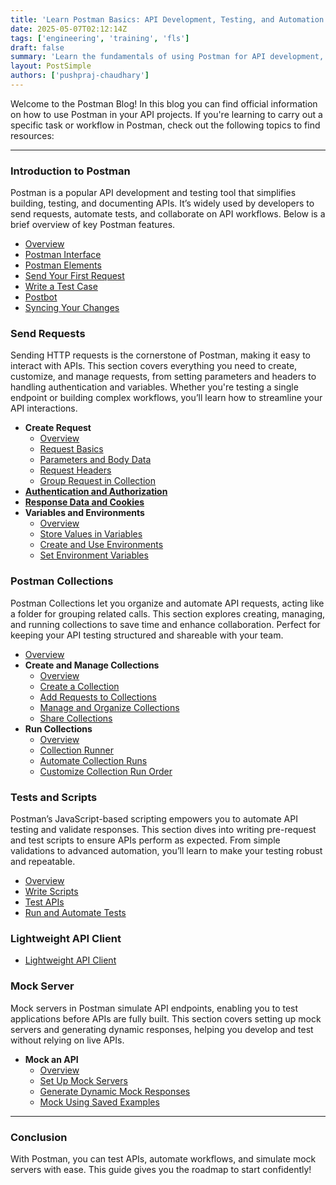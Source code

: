 ```yaml
---
title: 'Learn Postman Basics: API Development, Testing, and Automation'
date: 2025-05-07T02:12:14Z
tags: ['engineering', 'training', 'fls']
draft: false
summary: 'Learn the fundamentals of using Postman for API development, testing, and automation.'
layout: PostSimple
authors: ['pushpraj-chaudhary']
---
```


Welcome to the Postman Blog! In this blog you can find official information on how to use Postman in your API projects.
If you're learning to carry out a specific task or workflow in Postman, check out the following topics to find resources:

---

### Introduction to Postman

Postman is a popular API development and testing tool that simplifies building, testing, and documenting APIs. It’s widely used by developers to send requests, automate tests, and collaborate on API workflows. Below is a brief overview of key Postman features.

- [Overview](https://learning.postman.com/docs/introduction/overview/)
- [Postman Interface](https://learning.postman.com/docs/getting-started/basics/navigating-postman/)
- [Postman Elements](https://learning.postman.com/docs/getting-started/basics/postman-elements/)
- [Send Your First Request](https://learning.postman.com/docs/getting-started/first-steps/sending-the-first-request/)
- [Write a Test Case](https://learning.postman.com/docs/getting-started/first-steps/write-your-first-test/)
- [Postbot](https://learning.postman.com/docs/getting-started/basics/about-postbot/)
- [Syncing Your Changes](https://learning.postman.com/docs/getting-started/basics/syncing/)

### Send Requests

Sending HTTP requests is the cornerstone of Postman, making it easy to interact with APIs. This section covers everything you need to create, customize, and manage requests, from setting parameters and headers to handling authentication and variables. Whether you're testing a single endpoint or building complex workflows, you’ll learn how to streamline your API interactions.

- **Create Request**
  - [Overview](https://learning.postman.com/docs/sending-requests/create-requests/create-requests/)
  - [Request Basics](https://learning.postman.com/docs/sending-requests/create-requests/request-basics/)
  - [Parameters and Body Data](https://learning.postman.com/docs/sending-requests/create-requests/parameters/)
  - [Request Headers](https://learning.postman.com/docs/sending-requests/create-requests/headers/)
  - [Group Request in Collection](https://learning.postman.com/docs/sending-requests/create-requests/intro-to-collections/)
- **[Authentication and Authorization](https://learning.postman.com/docs/sending-requests/authorization/authorization/)**
- **[Response Data and Cookies](https://learning.postman.com/docs/sending-requests/response-data/response-data/)**
- **Variables and Environments**
  - [Overview](https://learning.postman.com/docs/sending-requests/variables/variables-intro/)
  - [Store Values in Variables](https://learning.postman.com/docs/sending-requests/variables/variables/)
  - [Create and Use Environments](https://learning.postman.com/docs/sending-requests/variables/managing-environments/)
  - [Set Environment Variables](https://learning.postman.com/docs/sending-requests/variables/environment-variables/)

### Postman Collections

Postman Collections let you organize and automate API requests, acting like a folder for grouping related calls. This section explores creating, managing, and running collections to save time and enhance collaboration. Perfect for keeping your API testing structured and shareable with your team.

- [Overview](https://learning.postman.com/docs/collections/collections-overview/)
- **Create and Manage Collections**
  - [Overview](https://learning.postman.com/docs/collections/use-collections/use-collections-overview/)
  - [Create a Collection](https://learning.postman.com/docs/collections/use-collections/create-collections/)
  - [Add Requests to Collections](https://learning.postman.com/docs/collections/use-collections/add-requests-to-collections/)
  - [Manage and Organize Collections](https://learning.postman.com/docs/collections/use-collections/manage-collections/)
  - [Share Collections](https://learning.postman.com/docs/collections/use-collections/collaborate-with-collections/)
- **Run Collections**
  - [Overview](https://learning.postman.com/docs/collections/running-collections/running-collections-overview/)
  - [Collection Runner](https://learning.postman.com/docs/collections/running-collections/intro-to-collection-runs/)
  - [Automate Collection Runs](https://learning.postman.com/docs/collections/running-collections/scheduling-collection-runs/)
  - [Customize Collection Run Order](https://learning.postman.com/docs/collections/running-collections/building-workflows/)

### Tests and Scripts

Postman’s JavaScript-based scripting empowers you to automate API testing and validate responses. This section dives into writing pre-request and test scripts to ensure APIs perform as expected. From simple validations to advanced automation, you’ll learn to make your testing robust and repeatable.

- [Overview](https://learning.postman.com/docs/tests-and-scripts/tests-and-scripts/)
- [Write Scripts](https://learning.postman.com/docs/tests-and-scripts/write-scripts/intro-to-scripts/)
- [Test APIs](https://learning.postman.com/docs/tests-and-scripts/test-apis/test-apis/)
- [Run and Automate Tests](https://learning.postman.com/docs/tests-and-scripts/run-tests/run-tests/)

### Lightweight API Client

- [Lightweight API Client](https://learning.postman.com/docs/getting-started/basics/using-api-client/)

### Mock Server

Mock servers in Postman simulate API endpoints, enabling you to test applications before APIs are fully built. This section covers setting up mock servers and generating dynamic responses, helping you develop and test without relying on live APIs.

- **Mock an API**
  - [Overview](https://learning.postman.com/docs/design-apis/mock-apis/overview/)
  - [Set Up Mock Servers](https://learning.postman.com/docs/design-apis/mock-apis/set-up-mock-servers/)
  - [Generate Dynamic Mock Responses](https://learning.postman.com/docs/design-apis/mock-apis/create-dynamic-responses/)
  - [Mock Using Saved Examples](https://learning.postman.com/docs/design-apis/mock-apis/mock-with-examples/)

---

### Conclusion

With Postman, you can test APIs, automate workflows, and simulate mock servers with ease. This guide gives you the roadmap to start confidently!
